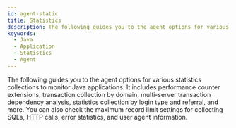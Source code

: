 ```yaml
---
id: agent-static
title: Statistics
description: The following guides you to the agent options for various statistics collections to monitor Java applications. It includes performance counter extensions, transaction collection by domain, multi-server transaction dependency analysis, statistics collection by login type and referral, and more. You can also check the maximum record limit settings for collecting SQLs, HTTP calls, error statistics, and user agent information.
keywords:
  - Java
  - Application
  - Statistics
  - Agent
---
```


The following guides you to the agent options for various statistics collections to monitor Java applications. It includes performance counter extensions, transaction collection by domain, multi-server transaction dependency analysis, statistics collection by login type and referral, and more. You can also check the maximum record limit settings for collecting SQLs, HTTP calls, error statistics, and user agent information.


<Javastatistics />
